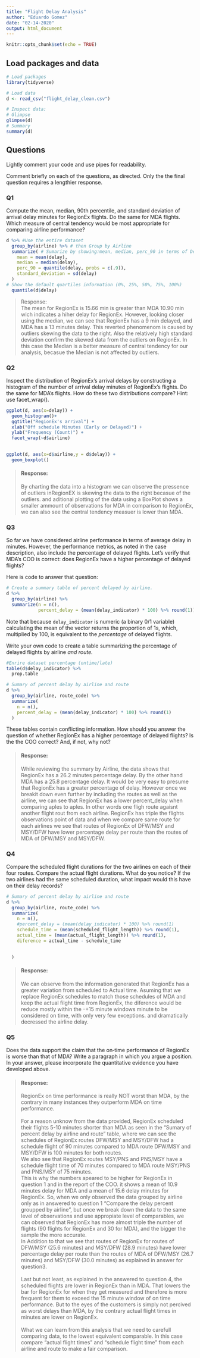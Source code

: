 ```yaml
---
title: "Flight Delay Analysis"
author: "Eduardo Gomez"
date: "02-14-2020"
output: html_document
---
```


```r
knitr::opts_chunk$set(echo = TRUE)
```

## Load packages and data

```r
# Load packages
library(tidyverse) 
```
```r
# Load data
d <- read_csv("flight_delay_clean.csv")
```
```r
# Inspect data:
# Glimpse
glimpse(d)
# Summary
summary(d)
```

## Questions

Lightly comment your code and use pipes for readability.

Comment briefly on each of the questions, as directed.  Only the the final question requires a lengthier response.

### Q1
Compute the mean, median, 90th percentile, and standard deviation of arrival delay minutes for RegionEx flights. Do the same for MDA flights. Which measure of central tendency would be most appropriate for comparing airline performance?

```r
d %>% #Use the entire dataset
  group_by(airline) %>% # then Group by Airline
  summarize( # Sumarize by showing:mean, median, perc_90 in terms of Delays
    mean = mean(delay),
    median = median(delay),
    perc_90 = quantile(delay, probs = c(.9)),
    standard_deviation = sd(delay)
  )
# Show the default quartiles information (0%, 25%, 50%, 75%, 100%)
  quantile(d$delay)
```
>
Response:  
The mean for RegionEx is 15.66 min is greater than MDA 10.90 min wich indicates a hiher delay for RegionEx. However, looking closer using the median, we can see that RegionEx has a 9 min delayed, and MDA has a 13 minutes delay. This reverted phenomenom is caused by outliers skewing the data to the right. Also the relatively high standard deviation confirm the skewed data from the outliers on RegionEx. In this case the Median is a better measure of central tendency for our analysis, becasue the Median is not affected by outliers.



### Q2

Inspect the distribution of RegionEx's arrival delays by constructing a histogram of the number of arrival delay minutes of RegionEx's flights. Do the same for MDA's flights. How do these two distributions compare? Hint:  use facet_wrap().
```r
ggplot(d, aes(x=delay)) +
  geom_histogram()+
  ggtitle("RegionEx's arrival") + 
  xlab("Off schedule Minutes (Early or Delayed)") +
  ylab("Frequency (Count)") +
  facet_wrap(~d$airline) 
  
```
```r
ggplot(d, aes(x=d$airline,y = d$delay)) + 
  geom_boxplot()
```

>
#### Response: 
By charting the data into a histogram we can observe the pressence of outliers inRegionEX is skewing the data to the right becasue of the outliers. and aditional plotting of the data using a BoxPlot shows a smaller ammount of observations for MDA in comparison to RegionEx, we can also see the central tendency measuer is lower than MDA.


### Q3

So far we have considered airline performance in terms of average delay in minutes.  However, the performance metrics, as noted in the case description, also include the percentage of delayed flights.  Let's verify that MDA's COO is correct: does RegionEx have a higher percentage of delayed flights?

Here is code to answer that question:

```r
# Create a summary table of percent delayed by airline.
d %>% 
  group_by(airline) %>% 
  summarize(n = n(),
            percent_delay = (mean(delay_indicator) * 100) %>% round(1)) 

```

Note that because `delay_indicator` is numeric (a binary 0/1 variable) calculating the mean of the vector returns the proportion of 1s, which, multiplied by 100, is equivalent to the *percentage* of delayed flights.

Write your own code to create a table summarizing the percentage of delayed flights by airline *and route.*  

```r
#Enrire dataset percentage (ontime/late)
table(d$delay_indicator) %>% 
  prop.table

# Sumary of percent delay by airline and route
d %>% 
  group_by(airline, route_code) %>% 
  summarize(
    n = n(),
    percent_delay = (mean(delay_indicator) * 100) %>% round(1)
  ) 

```

These tables contain conflicting information. How should you answer the question of whether RegionEx has a higher percentage of delayed flights?  Is the the COO correct?  And, if not, why not?

>
#### Response:
While reviewing the summary by Airline, the data shows that RegionEx has a 26.2 minutes percentage delay. By the other hand MDA has a 25.8 percentage delay. It would be very easy to presume that RegionEx has a greater percentage of delay.  However once we breakit down even further by including the routes as well as the airline, we can see that RegionEx has a lower percent_delay when comparing aples to aples. In other words one fligh route agaisnt another flight rout from each airline. RegionEx has triple the flights observations point of data and when we compare same route for each airlines we see that routes of RegionEx of DFW/MSY and MSY/DFW have lower percentage delay per route than the routes of MDA of DFW/MSY and MSY/DFW.


### Q4

Compare the scheduled flight durations for the two airlines on each of their four routes. Compare the actual flight durations. What do you notice? If the two airlines had the same scheduled duration, what impact would this have on their delay records?

```r
# Sumary of percent delay by airline and route
d %>% 
  group_by(airline, route_code) %>% 
  summarize(
    n = n(),
    #percent_delay = (mean(delay_indicator) * 100) %>% round(1)
    schedule_time = (mean(scheduled_flight_length)) %>% round(1),
    actual_time = (mean(actual_flight_length)) %>% round(1),
    diference = actual_time - schedule_time

    
  ) 
```

>
#### Response:
We can observe from the information generated that RegionEx has a greater variation from scheduled to Actual time. Asuming that we replace RegionEx schedules to match those schedules of MDA and keep the actual filght time from RegionEx, the diference would be reduce mostly within the -+15 minute windows  minute to be considered on time, with only very few exceptions. and dramatically decressed the airline delay.

### Q5

Does the data support the claim that the on‐time performance of RegionEx is worse than that of MDA? Write a paragraph in which you argue a position. In your answer, please incorporate the quantitative evidence you have developed above.

> 
#### Response:
RegionEx on time performance is really NOT worst than MDA, by the contrary in many instances they outperform MDA on time performance.    <br><br>
For a reason unknow from the data provided, RegionEx scheduled their flights 5-10 minutes shorter than MDA as seen in the "Sumary of percent delay by airline and route" table, where we can see the schedules of RegionEx routes DFW/MSY and MSY/DFW had a schedule flight of 90 minutes compared to MDA route DFW/MSY and MSY/DFW is 100 minutes for both routes.<br>
We also see that RegionEx routes MSY/PNS and PNS/MSY have a schedule flight time of 70 minutes compared to MDA route MSY/PNS and PNS/MSY of 75  minutes.<br>
This is why the numbers apeared to be higher for RegionEx in question 1 and in the report of the COO. it shows a mean of 10.9 minutes delay for MDA and a mean of 15.6 delay minutes for RegionEx. So, when we only observed the data grouped by airline only as in answered to question 1 "Compare the delay percent groupped by airline", but once we break down the data to the same level of observations and use appropiate level of comparables, we can observed that RegionEx has more almost triple the number of flights (90 flights for RegionEx and 30 for MDA), and the bigger the sample the more accurate.<br>
In Addition to that we see that routes of RegionEx for routes of DFW/MSY (25.6 minutes) and MSY/DFW (28.9 minutes) have lower percentage delay per route than the routes of MDA of DFW/MSY (26.7 minutes) and MSY/DFW (30.0 minutes) as explained in answer for question3.   <br><br>
Last but not least, as explained in the answered to question 4, the scheduled flights are lower in RegionEx than in MDA. That lowers the bar for RegionEx for when they get measured and therefore is more frequent for them to exceed the 15 minute window of on time performance. But to the eyes of the customers is simply not percived as worst delays than MDA, by the contrary actual flight times in minutes are lower on RegionEx.    <br><br>
What we can learn from this analysis that we need to carefull comparing data, to the lowest equivalent comparable. In this case compare "actual flight times"  and "schedule flight time" from each airline and route to make a fair comparison.